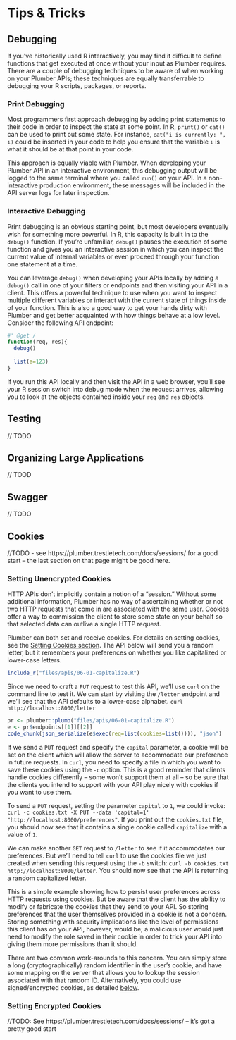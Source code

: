 
# Tips & Tricks {#tips-tricks}

## Debugging

If you've historically used R interactively, you may find it difficult to define functions that get executed at once without your input as Plumber requires. There are a couple of debugging techniques to be aware of when working on your Plumber APIs; these techniques are equally transferrable to debugging your R scripts, packages, or reports.

### Print Debugging

Most programmers first approach debugging by adding print statements to their code in order to inspect the state at some point. In R, `print()` or `cat()` can be used to print out some state. For instance, `cat("i is currently: ", i)` could be inserted in your code to help you ensure that the variable `i` is what it should be at that point in your code.

This approach is equally viable with Plumber. When developing your Plumber API in an interactive environment, this debugging output will be logged to the same terminal where you called `run()` on your API. In a non-interactive production environment, these messages will be included in the API server logs for later inspection.

### Interactive Debugging

Print debugging is an obvious starting point, but most developers eventually wish for something more powerful. In R, this capacity is built in to the `debug()` function. If you're unfamiliar, `debug()` pauses the execution of some function and gives you an interactive session in which you can inspect the current value of internal variables or even proceed through your function one statement at a time.

You can leverage `debug()` when developing your APIs locally by adding a `debug()` call in one of your filters or endpoints and then visiting your API in a client. This offers a powerful technique to use when you want to inspect multiple different variables or interact with the current state of things inside of your function. This is also a good way to get your hands dirty with Plumber and get better acquainted with how things behave at a low level. Consider the following API endpoint:

```r
#' @get /
function(req, res){
  debug()
  
  list(a=123)
}
```

If you run this API locally and then visit the API in a web browser, you'll see your R session switch into debug mode when the request arrives, allowing you to look at the objects contained inside your `req` and `res` objects.

## Testing

// TODO

## Organizing Large Applications

// TOOD

## Swagger

// TODO

## Cookies

//TODO - see https://plumber.trestletech.com/docs/sessions/ for a good start -- the last section on that page might be good here.

### Setting Unencrypted Cookies {#setting-cookies}

HTTP APIs don't implicitly contain a notion of a "session." Without some additional information, Plumber has no way of ascertaining whether or not two HTTP requests that come in are associated with the same user. Cookies offer a way to commission the client to store some state on your behalf so that selected data can outlive a single HTTP request.

Plumber can both set and receive cookies. For details on setting cookies, see the [Setting Cookies section](#setting-cookies). The API below will send you a random letter, but it remembers your preferences on whether you like capitalized or lower-case letters. 

```r
include_r("files/apis/06-01-capitalize.R")
```

Since we need to craft a `PUT` request to test this API, we'll use `curl` on the command line to test it. We can start by visiting the `/letter` endpoint and we'll see that the API defaults to a lower-case alphabet. `curl http://localhost:8000/letter`

```r
pr <- plumber::plumb("files/apis/06-01-capitalize.R")
e <- pr$endpoints[[1]][[2]]
code_chunk(json_serialize(e$exec(req=list(cookies=list()))), "json")
```

If we send a `PUT` request and specify the `capital` parameter, a cookie will be set on the client which will allow the server to accommodate our preference in future requests. In `curl`, you need to specify a file in which you want to save these cookies using the `-c` option. This is a good reminder that clients handle cookies differently -- some won't support them at all -- so be sure that the clients you intend to support with your API play nicely with cookies if you want to use them.

To send a `PUT` request, setting the parameter `capital` to `1`, we could invoke: `curl -c cookies.txt -X PUT --data 'capital=1' "http://localhost:8000/preferences"`. If you print out the `cookies.txt` file, you should now see that it contains a single cookie called `capitalize` with a value of `1`.

We can make another `GET` request to `/letter` to see if it accommodates our preferences. But we'll need to tell `curl` to use the cookies file we just created when sending this request using the `-b` switch: `curl -b cookies.txt http://localhost:8000/letter`. You should now see that the API is returning a random capitalized letter.

This is a simple example showing how to persist user preferences across HTTP requests using cookies. But be aware that the client has the ability to modify or fabricate the cookies that they send to your API. So storing preferences that the user themselves provided in a cookie is not a concern. Storing something with security implications like the level of permissions this client has on your API, however, would be; a malicious user would just need to modify the role saved in their cookie in order to trick your API into giving them more permissions than it should.

There are two common work-arounds to this concern. You can simply store a long (cryptographically) random identifier in the user's cookie, and have some mapping on the server that allows you to lookup the session associated with that random ID. Alternatively, you could use signed/encrypted cookies, as detailed [below](#encrypted-cookies).

### Setting Encrypted Cookies {#encrypted-cookies}

//TODO: See https://plumber.trestletech.com/docs/sessions/ -- it's got a pretty good start
